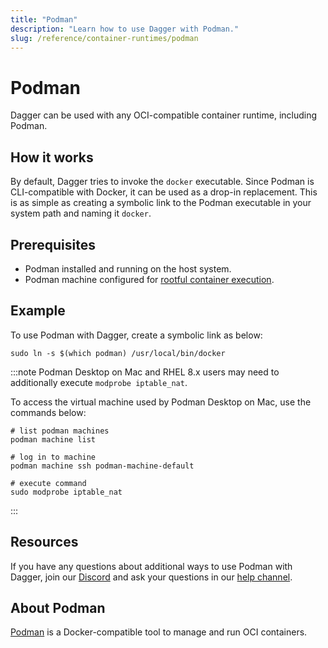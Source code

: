 ```yaml
---
title: "Podman"
description: "Learn how to use Dagger with Podman."
slug: /reference/container-runtimes/podman
---
```


# Podman

Dagger can be used with any OCI-compatible container runtime, including Podman.

## How it works

By default, Dagger tries to invoke the `docker` executable. Since Podman is CLI-compatible with Docker, it can be used as a drop-in replacement. This is as simple as creating a symbolic link to the Podman executable in your system path and naming it `docker`.

## Prerequisites

- Podman installed and running on the host system.
- Podman machine configured for [rootful container execution](https://docs.podman.io/en/stable/markdown/podman-machine-set.1.html#rootful).

## Example

To use Podman with Dagger, create a symbolic link as below:

```shell
sudo ln -s $(which podman) /usr/local/bin/docker
```

:::note
Podman Desktop on Mac and RHEL 8.x users may need to additionally execute `modprobe iptable_nat`.

To access the virtual machine used by Podman Desktop on Mac, use the commands below:

```shell
# list podman machines
podman machine list

# log in to machine
podman machine ssh podman-machine-default

# execute command
sudo modprobe iptable_nat
```
:::

## Resources

If you have any questions about additional ways to use Podman with Dagger, join our [Discord](https://discord.gg/dagger-io) and ask your questions in our [help channel](https://discord.com/channels/707636530424053791/1030538312508776540).

## About Podman

[Podman](https://podman.io/) is a Docker-compatible tool to manage and run OCI containers.
